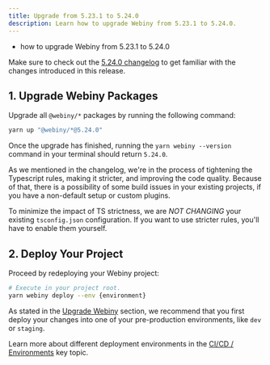 ```yaml
---
title: Upgrade from 5.23.1 to 5.24.0
description: Learn how to upgrade Webiny from 5.23.1 to 5.24.0.
---
```



<Alert type="success" title="What you’ll learn">

- how to upgrade Webiny from 5.23.1 to 5.24.0

</Alert>

<Alert type="info">

Make sure to check out the [5.24.0 changelog](/docs/{version}/release-notes/5.24.0/changelog) to get familiar with the changes introduced in this release.

</Alert>

## 1. Upgrade Webiny Packages

Upgrade all `@webiny/*` packages by running the following command:

```bash
yarn up "@webiny/*@5.24.0"
```

Once the upgrade has finished, running the `yarn webiny --version` command in your terminal should return `5.24.0`.

<Alert type="warning">

As we mentioned in the changelog, we're in the process of tightening the Typescript rules, making it stricter, and improving the code quality. Because of that, there is a possibility of some build issues in your existing projects, if you have a non-default setup or custom plugins.

To minimize the impact of TS strictness, we are _NOT CHANGING_ your existing `tsconfig.json` configuration. If you want to use stricter rules, you'll have to enable them yourself.

</Alert>

## 2. Deploy Your Project

Proceed by redeploying your Webiny project:

```bash
# Execute in your project root.
yarn webiny deploy --env {environment}
```

<Alert type="warning">

As stated in the [Upgrade Webiny](/docs/{version}/release-notes/upgrade-webiny#pre-production-environments-first) section, we recommend that you first deploy your changes into one of your pre-production environments, like `dev` or `staging`.

</Alert>

<Alert type="info">

Learn more about different deployment environments in the [CI/CD / Environments](/docs/{version}/core-development-concepts/ci-cd/environments) key topic.

</Alert>

